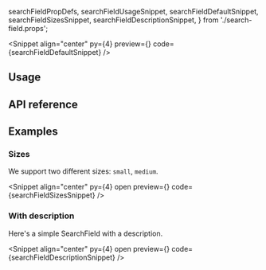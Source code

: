   searchFieldPropDefs,
  searchFieldUsageSnippet,
  searchFieldDefaultSnippet,
  searchFieldSizesSnippet,
  searchFieldDescriptionSnippet,
} from './search-field.props';

<PageTitle
  title="SearchField"
  description="A SearchField is a text field designed for searches."
/>

<Snippet
  align="center"
  py={4}
  preview={<SearchFieldSnippet story="WithLabel" />}
  code={searchFieldDefaultSnippet}
/>

## Usage

<CodeBlock code={searchFieldUsageSnippet} />

## API reference

<PropsTable data={searchFieldPropDefs} />

## Examples

### Sizes

We support two different sizes: `small`, `medium`.

<Snippet
  align="center"
  py={4}
  open
  preview={<SearchFieldSnippet story="Sizes" />}
  code={searchFieldSizesSnippet}
/>

### With description

Here's a simple SearchField with a description.

<Snippet
  align="center"
  py={4}
  open
  preview={<SearchFieldSnippet story="WithDescription" />}
  code={searchFieldDescriptionSnippet}
/>

<Theming component="SearchField" />

<ChangelogComponent component="search-field" />

